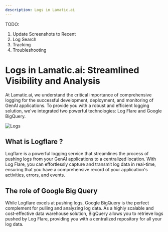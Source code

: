```yaml
---
description: Logs in Lamatic.ai
---
```


TODO:
1. Update Screenshots to Recent
2. Log Search
3. Tracking
4. Troubleshooting

# Logs in Lamatic.ai: Streamlined Visibility and Analysis

At Lamatic.ai, we understand the critical importance of comprehensive logging for the successful development, deployment, and monitoring of GenAI applications. To provide you with a robust and efficient logging solution, we've integrated two powerful technologies: Log Flare and Google BigQuery.

![Logs](/assets/logs.png)

## What is Logflare ?

Logflare is a powerful logging service that streamlines the process of pushing logs from your GenAI applications to a centralized location. With Log Flare, you can effortlessly capture and transmit log data in real-time, ensuring that you have a comprehensive record of your application's activities, errors, and events.

## The role of Google Big Query

While Logflare excels at pushing logs, Google BigQuery is the perfect complement for pulling and analyzing log data. As a highly scalable and cost-effective data warehouse solution, BigQuery allows you to retrieve logs pushed by Log Flare, providing you with a centralized repository for all your log data.